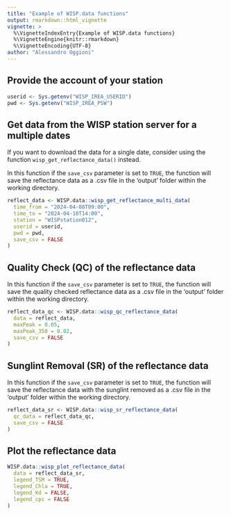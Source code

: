 ```yaml
---
title: "Example of WISP.data functions"
output: rmarkdown::html_vignette
vignette: >
  %\VignetteIndexEntry{Example of WISP.data functions}
  %\VignetteEngine{knitr::rmarkdown}
  %\VignetteEncoding{UTF-8}
author: "Alessandro Oggioni"
---
```


## Provide the account of your station
```r
userid <- Sys.getenv("WISP_IREA_USERID")
pwd <- Sys.getenv("WISP_IREA_PSW")
```

## Get data from the WISP station server for a multiple dates

If you want to download the data for a single date, consider using the function `wisp_get_reflectance_data()` instead.

In this function if the `save_csv` parameter is set to `TRUE`, the function
will save the reflectance data as a .csv file in the 'output' folder within
the working directory.

```r
reflect_data <- WISP.data::wisp_get_reflectance_multi_data(
  time_from = "2024-04-08T09:00",
  time_to = "2024-04-10T14:00",
  station = "WISPstation012",
  userid = userid,
  pwd = pwd,
  save_csv = FALSE
)
```

## Quality Check (QC) of the reflectance data

In this function if the `save_csv` parameter is set to `TRUE`, the function
will save the quality checked reflectance data as a .csv file in
the 'output' folder within the working directory.

```r
reflect_data_qc <- WISP.data::wisp_qc_reflectance_data(
  data = reflect_data,
  maxPeak = 0.05,
  maxPeak_350 = 0.02,
  save_csv = FALSE
)
```

## Sunglint Removal (SR) of the reflectance data

In this function if the `save_csv` parameter is set to `TRUE`, the function
will save the reflectance data with the sunglint removed as a .csv file in
the 'output' folder within the working directory.

```r
reflect_data_sr <- WISP.data::wisp_sr_reflectance_data(
  qc_data = reflect_data_qc,
  save_csv = FALSE
)
```

## Plot the reflectance data
```r
WISP.data::wisp_plot_reflectance_data(
  data = reflect_data_sr,
  legend_TSM = TRUE,
  legend_Chla = TRUE,
  legend_Kd = FALSE,
  legend_cpc = FALSE
)
```
